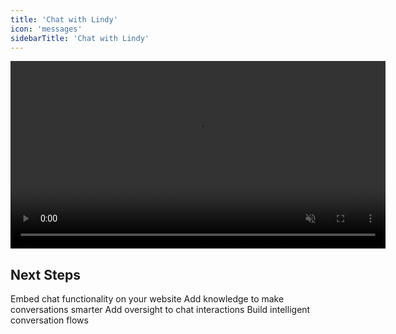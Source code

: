 ```yaml
---
title: 'Chat with Lindy'
icon: 'messages'
sidebarTitle: 'Chat with Lindy'
---
```



<div style={{ display: 'flex', justifyContent: 'center', margin: '2rem 0' }}>
  <div className="video-card">
    <video
      src="https://lindy-docs-content.nyc3.digitaloceanspaces.com/Human%20in%20Loop.mp4"
      width="600"
      autoPlay
      muted
      loop
      playsInline
      style={{ display: 'block', width: '100%', borderRadius: '16px' }}
    />
  </div>
</div>

## Next Steps

<CardGroup cols={2}>
  <Card title="Lindy Embed" href="/skills/by-lindy/lindy-embed" icon="message-dots">
    Embed chat functionality on your website
  </Card>
  <Card title="Knowledge Base" href="/fundamentals/lindy-101/knowledge-base" icon="database">
    Add knowledge to make conversations smarter
  </Card>
  <Card title="Human in the Loop" href="/testing/human-in-the-loop" icon="square-user">
    Add oversight to chat interactions
  </Card>
  <Card title="AI Agents" href="/fundamentals/lindy-101/ai-agents" icon="brain-circuit">
    Build intelligent conversation flows
  </Card>
</CardGroup>